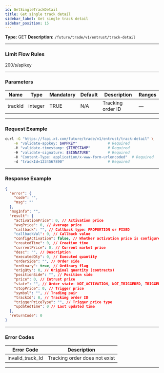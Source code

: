 ```yaml
---
id: GetSingleTrackDetail
title: Get single track detail
sidebar_label: Get single track detail
sidebar_position: 15
---
```


**Type:** GET **Description:** `/future/trade/v1/entrust/track-detail`

---

### Limit Flow Rules

200/s/apikey

---

### Parameters

| Name    | Type    | Mandatory | Default | Description       | Ranges |
| ------- | ------- | --------- | ------- | ----------------- | ------ |
| trackId | integer | TRUE      | N/A     | Tracking order ID | —      |

---

### Request Example

```bash
curl -G "https://fapi.xt.com/future/trade/v1/entrust/track-detail" \
    -H "validate-appkey: $APPKEY"              # Required
    -H "validate-timestamp: $TIMESTAMP"        # Required
    -H "validate-signature: $SIGNATURE"        # Required
    -H "Content-Type: application/x-www-form-urlencoded"  # Required
    -d "trackId=1234567890"                    # Required
```

---

### Response Example

```json
{
  "error": {
    "code": "",
    "msg": ""
  },
  "msgInfo": "",
  "result": {
    "activationPrice": 0, // Activation price
    "avgPrice": 0, // Average price
    "callback": "", // Callback type: PROPORTION or FIXED
    "callbackVal": 0, // Callback value
    "configActivation": false, // Whether activation price is configured
    "createdTime": 0, // Creation time
    "currentPrice": 0, // Current market price
    "desc": "", // Description
    "executedQty": 0, // Executed quantity
    "orderSide": "", // Order side
    "ordinary": true, // Ordinary flag
    "origQty": 0, // Original quantity (contracts)
    "positionSide": "", // Position side
    "price": 0, // Entrust price
    "state": "", // Order state: NOT_ACTIVATION, NOT_TRIGGERED, TRIGGERING, TRIGGERED, USER_REVOCATION, PLATFORM_REVOCATION, EXPIRED, DELEGATION_FAILED
    "stopPrice": 0, // Trigger price
    "symbol": "", // Trading pair
    "trackId": 0, // Tracking order ID
    "triggerPriceType": "", // Trigger price type
    "updatedTime": 0 // Last updated time
  },
  "returnCode": 0
}
```

---

### Error Codes

| Error Code       | Description                   |
| ---------------- | ----------------------------- |
| invalid_track_Id | Tracking order does not exist |

---
